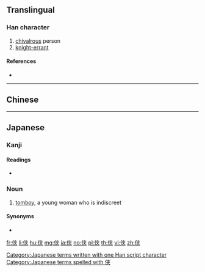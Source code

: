 {{also|俠}}
==Translingual==

===Han character===
{{Han char|rn=9|rad=人|as=06|sn=8|four=|canj=OKT|ids=⿰亻夹}}

# [[chivalrous]] person
# [[knight-errant]]

====References====
* {{Han ref|kx=0102.291|dkj=00625|dj=0218.080|hdz=10147.010|uh=4FA0|ud=20384}}

----

==Chinese==
{{zh-see|俠}}

----

==Japanese==

===Kanji===
{{ja-kanji|grade=|rs=人06}}

====Readings====
* {{ja-readings|on=[[きょう]] (kyō)|kun=[[おとこだて]] (otokodate), [[きゃん]] (kyan)}}

===Noun===
{{ja-noun|きゃん}}

# [[tomboy]], a young woman who is indiscreet

====Synonyms====
* {{l|ja|お侠}}

[[Category:Japanese terms written with one Han script character]]
[[Category:Japanese terms spelled with 侠]]

[[fr:侠]]
[[li:侠]]
[[hu:侠]]
[[mg:侠]]
[[ja:侠]]
[[no:侠]]
[[pl:侠]]
[[th:侠]]
[[vi:侠]]
[[zh:侠]]